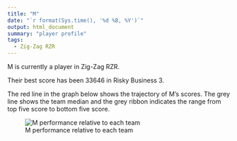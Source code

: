 ```yaml
---
title: "M"
date: "`r format(Sys.time(), '%d %B, %Y')`"
output: html_document
summary: "player profile"
tags:
  - Zig-Zag RZR
---
```


M is currently a player in Zig-Zag RZR.

Their best score has been 33646 in Risky Business 3.

The red line in the graph below shows the trajectory of M's scores. The grey line shows the team median and the grey ribbon indicates the range from top five score to bottom five score.

![M performance relative to each team](M.jpg)
